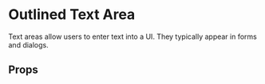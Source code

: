
<Meta of={TextAreaOutlined} />

# Outlined Text Area 

Text areas allow users to enter text into a UI. They typically appear in forms and dialogs.

<Primary />

## Props

<Controls />
